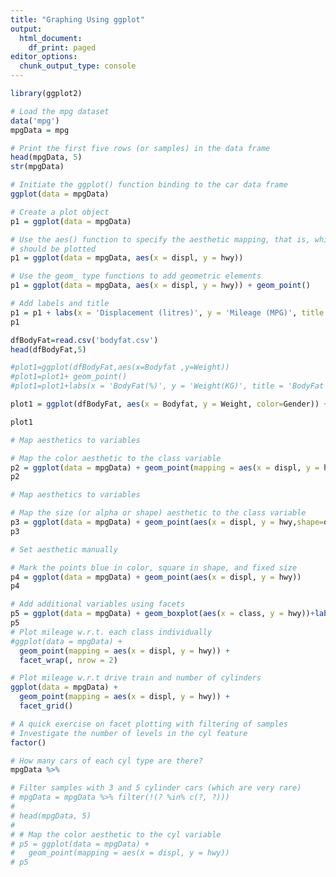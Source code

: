 ```yaml
---
title: "Graphing Using ggplot"
output:
  html_document:
    df_print: paged
editor_options:
  chunk_output_type: console
---
```


```r
library(ggplot2)
```

```r
# Load the mpg dataset
data('mpg')
mpgData = mpg

# Print the first five rows (or samples) in the data frame
head(mpgData, 5)
str(mpgData)
```

```r
# Initiate the ggplot() function binding to the car data frame
ggplot(data = mpgData)

# Create a plot object
p1 = ggplot(data = mpgData)

# Use the aes() function to specify the aesthetic mapping, that is, which variables
# should be plotted
p1 = ggplot(data = mpgData, aes(x = displ, y = hwy))

# Use the geom_ type functions to add geometric elements
p1 = ggplot(data = mpgData, aes(x = displ, y = hwy)) + geom_point()

# Add labels and title
p1 = p1 + labs(x = 'Displacement (litres)', y = 'Mileage (MPG)', title = 'Mileage vs. Displacement')
p1
```

```r
dfBodyFat=read.csv('bodyfat.csv')
head(dfBodyFat,5)

#plot1=ggplot(dfBodyFat,aes(x=Bodyfat ,y=Weight))
#plot1=plot1+ geom_point()
#plot1=plot1+labs(x = 'BodyFat(%)', y = 'Weight(KG)', title = 'BodyFat v/s Weight')

plot1 = ggplot(dfBodyFat, aes(x = Bodyfat, y = Weight, color=Gender)) + geom_point() + geom_smooth(method = 'lm', se = TRUE, color = 'blue') +labs(x = 'BodyFat(%)', y = 'Weight(KG)', title = 'BodyFat v/s Weight')

plot1
```


```r
# Map aesthetics to variables

# Map the color aesthetic to the class variable
p2 = ggplot(data = mpgData) + geom_point(mapping = aes(x = displ, y = hwy, color=class))+labs(x = 'Displacement (litres)', y = 'Mileage (MPG)', title = 'Mileage vs. Displacement')
p2
```

```r
# Map aesthetics to variables

# Map the size (or alpha or shape) aesthetic to the class variable
p3 = ggplot(data = mpgData) + geom_point(aes(x = displ, y = hwy,shape=drv,color=class))+labs(x = 'Displacement (litres)', y = 'Mileage (MPG)', title = 'Mileage vs. Displacement')
p3
```

```r
# Set aesthetic manually

# Mark the points blue in color, square in shape, and fixed size
p4 = ggplot(data = mpgData) + geom_point(aes(x = displ, y = hwy))
p4
```

```r
# Add additional variables using facets
p5 = ggplot(data = mpgData) + geom_boxplot(aes(x = class, y = hwy))+labs(y = 'Mileage ', x = 'Vehicle Class', title = 'Mileage vs. Vehicle Class')
p5
# Plot mileage w.r.t. each class individually
#ggplot(data = mpgData) + 
  geom_point(mapping = aes(x = displ, y = hwy)) + 
  facet_wrap(, nrow = 2)
```

```r
# Plot mileage w.r.t drive train and number of cylinders
ggplot(data = mpgData) + 
  geom_point(mapping = aes(x = displ, y = hwy)) + 
  facet_grid()
```

```r
# A quick exercise on facet plotting with filtering of samples
# Investigate the number of levels in the cyl feature
factor()

# How many cars of each cyl type are there?
mpgData %>% 

# Filter samples with 3 and 5 cylinder cars (which are very rare)
# mpgData = mpgData %>% filter(!(? %in% c(?, ?)))
# 
# head(mpgData, 5)
# 
# # Map the color aesthetic to the cyl variable
# p5 = ggplot(data = mpgData) +
#   geom_point(mapping = aes(x = displ, y = hwy))
# p5
```


